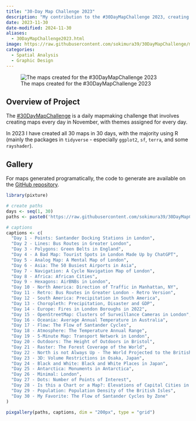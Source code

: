 ```yaml
---
title: "30-Day Map Challenge 2023"
description: "My contribution to the #30DayMapChallenge 2023, creating maps for every day in November."
date: 2023-11-30
date-modified: 2024-11-30
aliases: 
  - 30DayMapChallenge2023.html
image: https://raw.githubusercontent.com/sokimura39/30DayMapChallenge/master/2023/Maps/Maps_Gallery.png
categories:
  - Spatial Analysis
  - Graphic Design
---
```


![The maps created for the #30DayMapChallenge 2023](https://raw.githubusercontent.com/sokimura39/30DayMapChallenge/master/2023/Maps/Maps_Gallery.png)

## Overview of Project

The [#30DayMapChallenge](https://30daymapchallenge.com/) is a daily mapmaking challenge that involves creating maps every day in November, with themes assigned for every day.

In 2023 I have created all 30 maps in 30 days, with the majority using R (mainly the packages in `tidyverse` - especially `ggplot2`, `sf`, `terra`, and some `rayshader`).

## Gallery

For maps generated programatically, the code to generate are available on the [GitHub repository](https://github.com/sokimura39/30DayMapChallenge).

```r

library(pixture)

# create paths
days <- seq(1, 30)
paths <- paste0('https://raw.githubusercontent.com/sokimura39/30DayMapChallenge/master/2023/Maps/Day', formatC(days, width = 2, flag = '0'), '.png')

# captions
captions <- c(
  "Day 1 - Points: Santander Docking Stations in London",
  "Day 2 - Lines: Bus Routes in Greater London",
  "Day 3 - Polygons: Green Belts in England",
  "Day 4 - A Bad Map: Tourist Spots in London Made Up by ChatGPT",
  "Day 5 - Analog Map: A Mental Map of London",
  "Day 6 - Asia: The 50 Busiest Airports in Asia",
  "Day 7 - Navigation: A Cycle Navigation Map of London",
  "Day 8 - Africa: African Cities",
  "Day 9 - Hexagons: AirBNBs in London",
  "Day 10 - North America: Direction of Traffic in Manhattan, NY",
  "Day 11 - Retro: Bus Routes in Greater London - Retro Version",
  "Day 12 - South America: Precipitation in South America",
  "Day 13 - Choropleth: Precipitation, Disaster and GDP",
  "Day 14 - Europe: Fires in London Boroughs in 2022",
  "Day 15 - OpenStreetMap: Clusters of Surveillance Cameras in London",
  "Day 16 - Oceania: Average Annual Temperature in Australia",
  "Day 17 - Flow: The Flow of Santander Cycles",
  "Day 18 - Atmosphere: The Temperature Annual Range",
  "Day 19 - 5-Minute Map: Transport Network in London",
  "Day 20 - Outdoors: The Height of Outdoors in Bristol",
  "Day 21 - Raster: The Forest Coverage of the World",
  "Day 22 - North is not Always Up - The World Projected to the British National Grid",
  "Day 23 - 3D: Volume Restrictions in Osaka, Japan",
  "Day 24 - Black and White: Black and White Places in Japan",
  "Day 25 - Antarctica: Monuments in Antarctica",
  "Day 26 - Minimal: London",
  "Day 27 - Dots: Number of Points of Interest",
  "Day 28 - Is this a Chart or a Map?: Elevations of Capital Cities in the World",
  "Day 29 - Population: Population Density of the British Isles",
  "Day 30 - My Favorite: The Flow of Santander Cycles by Zone"
)

pixgallery(paths, captions, dim = "200px", type = "grid")

```
